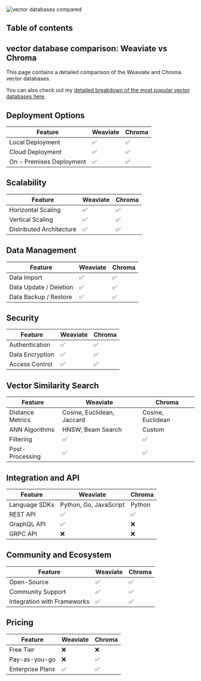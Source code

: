 



<Image src={vectorDatabasesCompared} alt="vector databases compared" />

## Table of contents

## vector database comparison: Weaviate vs Chroma

This page contains a detailed comparison of the Weaviate and Chroma vector databases.

You can also check out my [detailed breakdown of the most popular vector databases here](/blog/vector-databases-compared). 

## Deployment Options
  | Feature | Weaviate | Chroma |
| ---------| -------------| -------------|
| Local Deployment | ✅ | ✅ |
| Cloud Deployment | ✅ | ✅ |
| On - Premises Deployment | ✅ | ✅ |

## Scalability
  | Feature | Weaviate | Chroma |
| ---------| -------------| -------------|
| Horizontal Scaling | ✅ | ✅ |
| Vertical Scaling | ✅ | ✅ |
| Distributed Architecture | ✅ | ✅ |

## Data Management
  | Feature | Weaviate | Chroma |
| ---------| -------------| -------------|
| Data Import | ✅ | ✅ |
| Data Update / Deletion | ✅ | ✅ |
| Data Backup / Restore | ✅ | ✅ |

## Security
  | Feature | Weaviate | Chroma |
| ---------| -------------| -------------|
| Authentication | ✅ | ✅ |
| Data Encryption | ✅ | ✅ |
| Access Control | ✅ | ✅ |

## Vector Similarity Search
| Feature | Weaviate | Chroma |
|---------|-------------|-------------|
| Distance Metrics | Cosine, Euclidean, Jaccard | Cosine, Euclidean |
| ANN Algorithms | HNSW, Beam Search | Custom |
| Filtering | ✅ | ✅ |
| Post-Processing | ✅ | ✅ |

## Integration and API
| Feature | Weaviate | Chroma |
|---------|-------------|-------------|
| Language SDKs | Python, Go, JavaScript | Python |
| REST API | ✅ | ✅ |
| GraphQL API | ✅ | ❌ |
| GRPC API | ❌ | ❌ |

## Community and Ecosystem
| Feature | Weaviate | Chroma |
|---------|-------------|-------------|
| Open-Source | ✅ | ✅ |
| Community Support | ✅ | ✅ |
| Integration with Frameworks | ✅ | ✅ |

## Pricing
| Feature | Weaviate | Chroma |
|---------|-------------|-------------|
| Free Tier | ❌ | ❌ |
| Pay-as-you-go | ❌ | ✅ |
| Enterprise Plans | ✅ | ✅ |
  